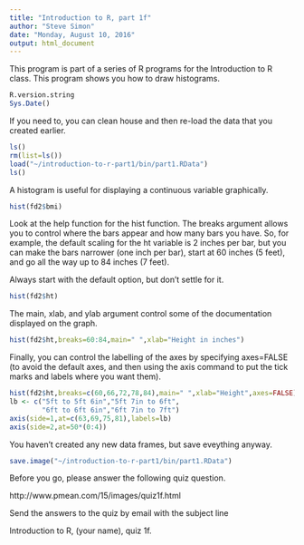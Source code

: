 ```yaml
---
title: "Introduction to R, part 1f"
author: "Steve Simon"
date: "Monday, August 10, 2016"
output: html_document
---
```


This program is part of a series of R programs for the Introduction to R class. This program shows you how to draw histograms.

```r
R.version.string
Sys.Date()
```

If you need to, you can clean house and then re-load the data that you created earlier.

```r
ls()
rm(list=ls())
load("~/introduction-to-r-part1/bin/part1.RData")
ls()
```

A histogram is useful for displaying a continuous variable graphically.

```r
hist(fd2$bmi)
```

Look at the help function for the hist function. The breaks argument allows you to control where the bars appear and how many bars you have. So, for example, the default scaling for the ht variable is 2 inches per bar, but you can make the bars narrower (one inch per bar), start at 60 inches (5 feet), and go all the way up to 84 inches (7 feet).

Always start with the default option, but don't settle for it.

```r
hist(fd2$ht)
```

The main, xlab, and ylab argument control some of the documentation displayed on the graph.

```r
hist(fd2$ht,breaks=60:84,main=" ",xlab="Height in inches")
```

Finally, you can control the labelling of the axes by specifying axes=FALSE (to avoid the default axes, and then using the axis command to put the tick marks and labels where you want them).

```r
hist(fd2$ht,breaks=c(60,66,72,78,84),main=" ",xlab="Height",axes=FALSE)
lb <- c("5ft to 5ft 6in","5ft 7in to 6ft",
        "6ft to 6ft 6in","6ft 7in to 7ft")
axis(side=1,at=c(63,69,75,81),labels=lb)
axis(side=2,at=50*(0:4))
```

You haven't created any new data frames, but save eveything anyway.

```r
save.image("~/introduction-to-r-part1/bin/part1.RData")
```

Before you go, please answer the following quiz question.

http://www.pmean.com/15/images/quiz1f.html

Send the answers to the quiz by email with the subject line

Introduction to R, (your name), quiz 1f. 
